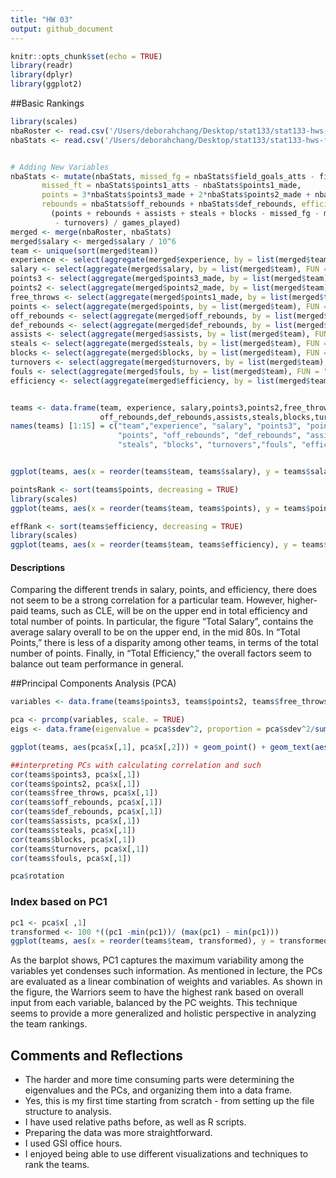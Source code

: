 ```yaml
---
title: "HW 03"
output: github_document
---
```


```r
knitr::opts_chunk$set(echo = TRUE)
library(readr)
library(dplyr)
library(ggplot2)
```

##Basic Rankings
```r
library(scales)
nbaRoster <- read.csv('/Users/deborahchang/Desktop/stat133/stat133-hws-fall17/hw03/data/nba2017-roster.csv')
nbaStats <- read.csv('/Users/deborahchang/Desktop/stat133/stat133-hws-fall17/hw03/data/nba2017-stats.csv')


# Adding New Variables
nbaStats <- mutate(nbaStats, missed_fg = nbaStats$field_goals_atts - field_goals_made, 
       missed_ft = nbaStats$points1_atts - nbaStats$points1_made, 
       points = 3*nbaStats$points3_made + 2*nbaStats$points2_made + nbaStats$points1_made,
       rebounds = nbaStats$off_rebounds + nbaStats$def_rebounds, efficiency = 
         (points + rebounds + assists + steals + blocks - missed_fg - missed_ft
          - turnovers) / games_played)
merged <- merge(nbaRoster, nbaStats)
merged$salary <- merged$salary / 10^6
team <- unique(sort(merged$team))
experience <- select(aggregate(merged$experience, by = list(merged$team), FUN = "sum"), 2)
salary <- select(aggregate(merged$salary, by = list(merged$team), FUN = "sum"), 2)
points3 <- select(aggregate(merged$points3_made, by = list(merged$team), FUN = "sum"), 2)
points2 <- select(aggregate(merged$points2_made, by = list(merged$team), FUN = "sum"), 2)
free_throws <- select(aggregate(merged$points1_made, by = list(merged$team), FUN = "sum"), 2)
points <- select(aggregate(merged$points, by = list(merged$team), FUN = "sum"), 2)
off_rebounds <- select(aggregate(merged$off_rebounds, by = list(merged$team), FUN = "sum"), 2)
def_rebounds <- select(aggregate(merged$def_rebounds, by = list(merged$team), FUN = "sum"), 2)
assists <- select(aggregate(merged$assists, by = list(merged$team), FUN = "sum"), 2)
steals <- select(aggregate(merged$steals, by = list(merged$team), FUN = "sum"), 2)
blocks <- select(aggregate(merged$blocks, by = list(merged$team), FUN = "sum"), 2)
turnovers <- select(aggregate(merged$turnovers, by = list(merged$team), FUN = "sum"), 2)
fouls <- select(aggregate(merged$fouls, by = list(merged$team), FUN = "sum"), 2)
efficiency <- select(aggregate(merged$efficiency, by = list(merged$team), FUN = "sum"), 2)


teams <- data.frame(team, experience, salary,points3,points2,free_throws,points, 
                    off_rebounds,def_rebounds,assists,steals,blocks,turnovers,fouls,efficiency)
names(teams) [1:15] = c("team","experience", "salary", "points3", "points2", "free_throws", 
                        "points", "off_rebounds", "def_rebounds", "assists", 
                        "steals", "blocks", "turnovers","fouls", "efficiency")


ggplot(teams, aes(x = reorder(teams$team, teams$salary), y = teams$salary)) + ggtitle(label = "NBA Teams Ranked by Total Salary") + geom_bar(stat = 'identity') + coord_flip()+labs(x = "Team", y = "Salary") + geom_vline(xintercept = mean(teams$salary), linetype = "solid", color = "red", size = 10)
```

```r
pointsRank <- sort(teams$points, decreasing = TRUE)
library(scales)
ggplot(teams, aes(x = reorder(teams$team, teams$points), y = teams$points)) + ggtitle(label = "NBA Teams Ranked by Total Points") + geom_bar(stat = 'identity') + coord_flip()+labs(x = "Team", y = "Salary") + geom_vline(xintercept = mean(teams$points), linetype = "solid", color = "red", size = 10)
```

```r
effRank <- sort(teams$efficiency, decreasing = TRUE)
library(scales)
ggplot(teams, aes(x = reorder(teams$team, teams$efficiency), y = teams$efficiency)) + ggtitle(label = "NBA Teams Ranked by Total Efficiency") + geom_bar(stat = 'identity') + coord_flip()+labs(x = "Team", y = "Salary") + geom_vline(xintercept = mean(teams$efficiency), linetype = "solid", color = "red", size = 3)
```

#### Descriptions
Comparing the different trends in salary, points, and efficiency, there does not seem to be a strong correlation for a particular team. However, higher-paid teams, such as CLE, will be on the upper end in total efficiency and total number of points. In particular, the figure "Total Salary", contains the average salary overall to be on the upper end, in the mid 80s. In "Total Points," there is less of a disparity among other teams, in terms of the total number of points. Finally, in "Total Efficiency," the overall factors seem to balance out team performance in general. 

##Principal Components Analysis (PCA)
```r

variables <- data.frame(teams$points3, teams$points2, teams$free_throws, teams$off_rebounds,teams$def_rebounds, teams$assists, teams$steals, teams$blocks, teams$turnovers, teams$fouls)

pca <- prcomp(variables, scale. = TRUE)
eigs <- data.frame(eigenvalue = pca$sdev^2, proportion = pca$sdev^2/sum(pca$sdev^2), cumprop = cumsum(apply(pca$x,2,var)/ sum(apply(pca$x,2,var))))

ggplot(teams, aes(pca$x[,1], pca$x[,2])) + geom_point() + geom_text(aes(label=teams$team)) + labs(title = "PCA plot(PC1 and PC2)", x="PC1", y="PC2")

##interpreting PCs with calculating correlation and such
cor(teams$points3, pca$x[,1])
cor(teams$points2, pca$x[,1])
cor(teams$free_throws, pca$x[,1])
cor(teams$off_rebounds, pca$x[,1])
cor(teams$def_rebounds, pca$x[,1])
cor(teams$assists, pca$x[,1])
cor(teams$steals, pca$x[,1])
cor(teams$blocks, pca$x[,1])
cor(teams$turnovers, pca$x[,1])
cor(teams$fouls, pca$x[,1])

pca$rotation
```

### Index based on PC1
```r
pc1 <- pca$x[ ,1]
transformed <- 100 *((pc1 -min(pc1))/ (max(pc1) - min(pc1)))
ggplot(teams, aes(x = reorder(teams$team, transformed), y = transformed)) + ggtitle(label = "NBA Teams Ranked by scaled PC1") + geom_bar(stat = 'identity') + coord_flip() + labs(x = "Team", y = "First PC (Scaled from 0 to 100)") 
```

As the barplot shows, PC1 captures the maximum variability among the variables yet condenses such information.  As mentioned in lecture, the PCs are evaluated as a linear combination of weights and variables. As shown in the figure, the Warriors seem to have the highest rank based on overall input from each variable, balanced by the PC weights. This technique seems to provide a more generalized and holistic perspective in analyzing the team rankings.

## Comments and Reflections

- The harder and more time consuming parts were determining the eigenvalues and the PCs, 
  and organizing them into a data frame.
- Yes, this is my first time starting from scratch - from setting up the file structure to analysis.
- I have used relative paths before, as well as R scripts. 
- Preparing the data was more straightforward.
- I used GSI office hours. 
- I enjoyed being able to use different visualizations and techniques to rank the teams. 
